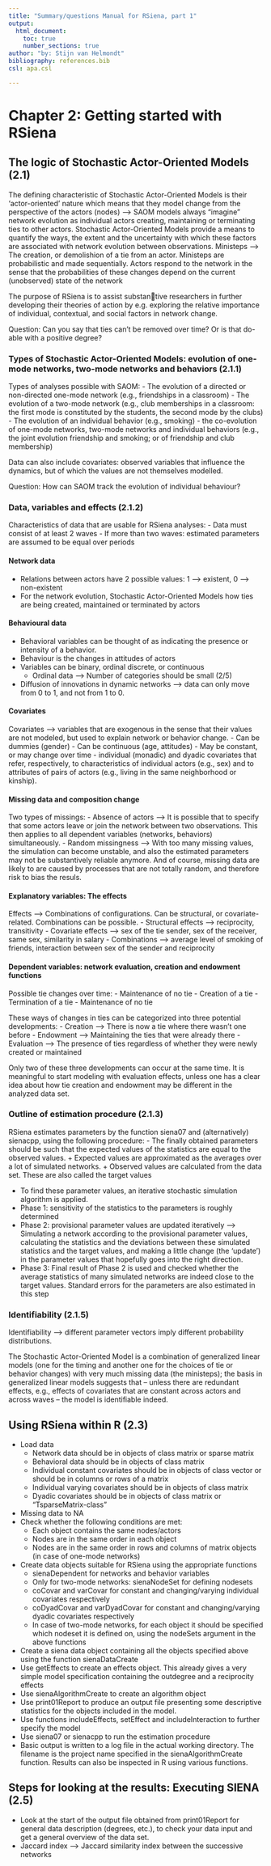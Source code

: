 ```yaml
---
title: "Summary/questions Manual for RSiena, part 1"
output:
  html_document:
    toc: true
    number_sections: true
author: "by: Stijn van Helmondt"
bibliography: references.bib
csl: apa.csl

---
```


  
# Chapter 2: Getting started with RSiena

## The logic of Stochastic Actor-Oriented Models (2.1)

The defining characteristic of Stochastic Actor-Oriented Models is their ‘actor-oriented’ nature which means that they model change from the perspective of the actors (nodes) --> SAOM models always “imagine” network evolution as individual actors creating, maintaining or terminating ties to other actors. Stochastic Actor-Oriented Models provide a means to quantify the ways, the extent and the uncertainty with which these factors are associated with network evolution between observations.
Ministeps --> The creation, or demolishion of a tie from an actor. Ministeps are probabilistic and made sequentially. Actors respond to the network in the sense that the probabilities of these changes depend on the current (unobserved) state of the network 

The purpose of RSiena is to assist substantive researchers in further developing their theories of action by e.g. exploring the relative importance of individual, contextual, and social factors in network change. 

Question: Can you say that ties can't be removed over time? Or is that do-able with a positive degree? 

### Types of Stochastic Actor-Oriented Models: evolution of one-mode networks, two-mode networks and behaviors (2.1.1)

Types of analyses possible with SAOM:
 - The evolution of a directed or non-directed one-mode network (e.g., friendships in a classroom)
 - The evolution of a two-mode network (e.g., club memberships in a classroom: the first mode is constituted by the students, the second mode by the clubs)
 - The evolution of an individual behavior (e.g., smoking)
 - the co-evolution of one-mode networks, two-mode networks and individual behaviors (e.g., the joint evolution friendship and smoking; or of friendship and club membership)

Data can also include covariates: observed variables that influence the dynamics, but of which the values are not themselves modelled.
 
Question: How can SAOM track the evolution of individual behaviour?

### Data, variables and effects (2.1.2)

Characteristics of data that are usable for RSiena analyses:
 - Data must consist of at least 2 waves 
 - If more than two waves: estimated parameters are assumed to be equal over periods

#### Network data 

 - Relations between actors have 2 possible values: 1 --> existent, 0 --> non-existent
 - For the network evolution, Stochastic Actor-Oriented Models how ties are being created, maintained or terminated by actors

#### Behavioural data
 
 - Behavioral variables can be thought of as indicating the presence or intensity of a behavior.
 - Behaviour is the changes in attitudes of actors 
 - Variables can be binary, ordinal discrete, or continuous
   + Ordinal data --> Number of categories should be small (2/5)
 - Diffusion of innovations in dynamic networks --> data can only move from 0 to 1, and not from 1 to 0.

#### Covariates

Covariates --> variables that are exogenous in the sense that their values are not modeled, but used to explain network or behavior change.
 - Can be dummies (gender)
 - Can be continuous (age, attitudes)
 - May be constant, or may change over time
 - individual (monadic) and dyadic covariates that refer, respectively, to characteristics of individual actors (e.g., sex) and to attributes of pairs of actors (e.g., living in the same neighborhood or kinship).
 
#### Missing data and composition change

Two types of missings:
 - Absence of actors --> It is possible that to specify that some actors leave or join the network between two observations. This then applies to all dependent variables (networks, behaviors) simultaneously.
 - Random missingness --> With too many missing values, the simulation can become unstable, and also the estimated parameters may not be substantively reliable anymore. And of course, missing data are likely to are caused by processes that are not totally random, and therefore risk to bias the resuls.

#### Explanatory variables: The effects

Effects --> Combinations of configurations. Can be structural, or covariate-related. Combinations can be possible. 
 - Structural effects --> reciprocity, transitivity
 - Covariate effects --> sex of the tie sender, sex of the receiver, same sex, similarity in salary
 - Combinations --> average level of smoking of friends, interaction between sex of the sender and reciprocity

#### Dependent variables: network evaluation, creation and endowment functions

Possible tie changes over time:
 - Maintenance of no tie
 - Creation of a tie
 - Termination of a tie
 - Maintenance of no tie

These ways of changes in ties can be categorized into three potential developments:
 - Creation --> There is now a tie where there wasn't one before
 - Endowment --> Maintaining the ties that were already there
 - Evaluation --> The presence of ties regardless of whether they were newly created or maintained
 
Only two of these three developments can occur at the same time. It is meaningful to start modeling with evaluation effects, unless one has a clear idea about how tie creation and endowment may be different in the analyzed data set. 

### Outline of estimation procedure (2.1.3)

RSiena estimates parameters by the function siena07 and (alternatively) sienacpp, using the following procedure:
 - The finally obtained parameters should be such that the expected values of the statistics are equal to the observed values.
  + Expected values are approximated as the averages over a lot of simulated networks.
  + Observed values are calculated from the data set. These are also called the target values

 - To find these parameter values, an iterative stochastic simulation algorithm is applied.
  + Phase 1: sensitivity of the statistics to the parameters is roughly determined
  + Phase 2: provisional parameter values are updated iteratively --> Simulating a network according to the provisional parameter values, calculating the statistics and the deviations between these simulated statistics and the target values, and making a little change (the ‘update’) in the parameter values that hopefully goes into the right direction.
  + Phase 3: Final result of Phase 2 is used and checked whether the average statistics of many simulated networks are indeed close to the target values. Standard errors for the parameters are also estimated in this step 
  
### Identifiability (2.1.5)

Identifiability -->  different parameter vectors imply different probability distributions. 

The Stochastic Actor-Oriented Model is a combination of generalized linear models (one for the timing and another one for the choices of tie or behavior changes) with very much missing data (the ministeps); the basis in generalized linear models suggests that – unless there are redundant effects, e.g., effects of covariates that are constant across actors and across waves – the model is identifiable indeed.

## Using RSiena within R (2.3)

 - Load data
    + Network data should be in objects of class matrix or sparse matrix
    + Behavioral data should be in objects of class matrix
    + Individual constant covariates should be in objects of class vector or should be in columns or rows of a matrix 
    + Individual varying covariates should be in objects of class matrix
    + Dyadic covariates should be in objects of class matrix or "TsparseMatrix-class"
 - Missing data to NA
 - Check whether the following conditions are met: 
    + Each object contains the same nodes/actors
    + Nodes are in the same order in each object
    + Nodes are in the same order in rows and columns of matrix objects (in case of one-mode networks)
 - Create data objects suitable for RSiena using the appropriate functions
    + sienaDependent for networks and behavior variables
    + Only for two-mode networks: sienaNodeSet for defining nodesets
    + coCovar and varCovar for constant and changing/varying individual covariates respectively
    + coDyadCovar and varDyadCovar for constant and changing/varying dyadic covariates respectively
    + In case of two-mode networks, for each object it should be specified which nodeset it is defined on, using the nodeSets argument in the above functions
 - Create a siena data object containing all the objects specified above using the function sienaDataCreate
 - Use getEffects to create an effects object. This already gives a very simple model specification containing the outdegree and a reciprocity effects
 - Use sienaAlgorithmCreate to create an algorithm object
 - Use print01Report to produce an output file presenting some descriptive statistics for the objects included in the model.
 - Use functions includeEffects, setEffect and includeInteraction to further specify the model
 - Use siena07 or sienacpp to run the estimation procedure
 - Basic output is written to a log file in the actual working directory. The filename is the project name specified in the sienaAlgorithmCreate function. Results can also be inspected in R using various functions.

## Steps for looking at the results: Executing SIENA (2.5)

 - Look at the start of the output file obtained from print01Report for general data description (degrees, etc.), to check your data input and get a general overview of the data set. 
 - Jaccard index -->  Jaccard similarity index between the successive networks

